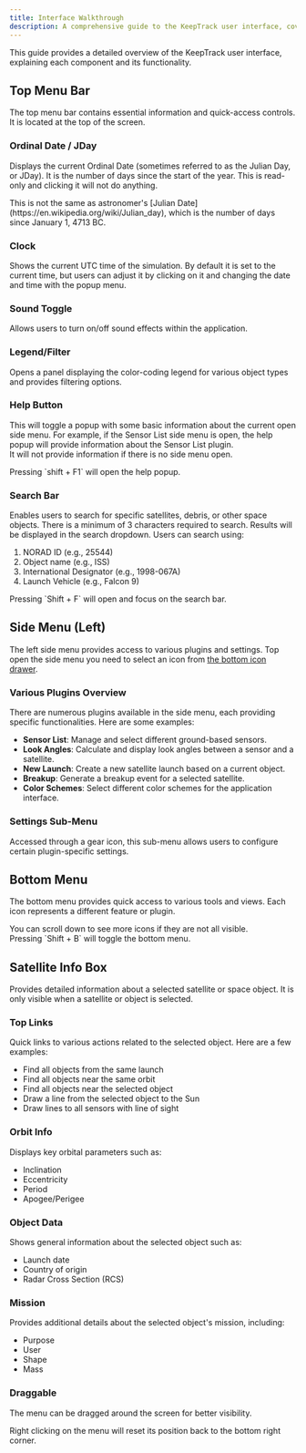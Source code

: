 ```yaml
---
title: Interface Walkthrough
description: A comprehensive guide to the KeepTrack user interface, covering all major components and their functionalities.
---
```



This guide provides a detailed overview of the KeepTrack user interface, explaining each component and its functionality.

## Top Menu Bar

The top menu bar contains essential information and quick-access controls. It is located at the top of the screen.

### Ordinal Date / JDay

Displays the current Ordinal Date (sometimes referred to as the Julian Day, or JDay). It is the number of days since the start of the year. This is read-only and clicking it will not do anything.

<Aside>
   This is not the same as astronomer's [Julian Date](https://en.wikipedia.org/wiki/Julian_day), which is the number of days since January 1, 4713 BC.
</Aside>

### Clock

Shows the current UTC time of the simulation. By default it is set to the current time, but users can adjust it by clicking on it and changing the date and time with the popup menu.

### Sound Toggle

Allows users to turn on/off sound effects within the application.

### Legend/Filter

Opens a panel displaying the color-coding legend for various object types and provides filtering options.

### Help Button

This will toggle a popup with some basic information about the current open side menu.
For example, if the Sensor List side menu is open, the help popup will provide information about the Sensor List plugin.
<br/>
It will not provide information if there is no side menu open.

<Aside type="tip" title="Keyboard Shortcut">
  Pressing `shift + F1` will open the help popup.
</Aside>

### Search Bar

Enables users to search for specific satellites, debris, or other space objects. There is a minimum of 3 characters required to search. Results will be displayed in the search dropdown. Users can search using:
<Steps>
1. NORAD ID (e.g., 25544)
2. Object name (e.g., ISS)
3. International Designator (e.g., 1998-067A)
4. Launch Vehicle (e.g., Falcon 9)
</Steps>

<Aside type="tip" title="Keyboard Shortcut">
  Pressing `Shift + F` will open and focus on the search bar.
</Aside>

## Side Menu (Left)

The left side menu provides access to various plugins and settings. Top open the side menu you need to select an icon from [the bottom icon drawer](#bottom-menu).

### Various Plugins Overview

  There are numerous plugins available in the side menu, each providing specific functionalities. Here are some examples:

- **Sensor List**: Manage and select different ground-based sensors.
- **Look Angles**: Calculate and display look angles between a sensor and a satellite.
- **New Launch**: Create a new satellite launch based on a current object.
- **Breakup**: Generate a breakup event for a selected satellite.
- **Color Schemes**: Select different color schemes for the application interface.

### Settings Sub-Menu

Accessed through a gear icon, this sub-menu allows users to configure certain plugin-specific settings.

## Bottom Menu

The bottom menu provides quick access to various tools and views. Each icon represents a different feature or plugin.

<Aside>
  You can scroll down to see more icons if they are not all visible.
</Aside>
<Aside type="tip" title="Keyboard Shortcut">
  Pressing `Shift + B` will toggle the bottom menu.
</Aside>

## Satellite Info Box

Provides detailed information about a selected satellite or space object. It is only visible when a satellite or object is selected.

### Top Links

Quick links to various actions related to the selected object. Here are a few examples:

- Find all objects from the same launch
- Find all objects near the same orbit
- Find all objects near the selected object
- Draw a line from the selected object to the Sun
- Draw lines to all sensors with line of sight

### Orbit Info

Displays key orbital parameters such as:

- Inclination
- Eccentricity
- Period
- Apogee/Perigee

### Object Data

Shows general information about the selected object such as:

- Launch date
- Country of origin
- Radar Cross Section (RCS)

### Mission

Provides additional details about the selected object's mission, including:

- Purpose
- User
- Shape
- Mass

### Draggable

The menu can be dragged around the screen for better visibility.

<Aside>
  Right clicking on the menu will reset its position back to the bottom right corner.
</Aside>
